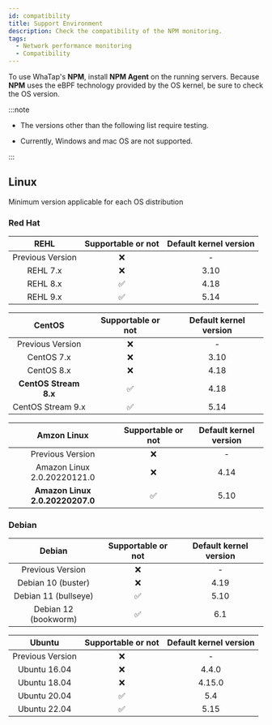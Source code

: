 ```yaml
---
id: compatibility
title: Support Environment
description: Check the compatibility of the NPM monitoring.
tags:
  - Network performance monitoring
  - Compatibility
---
```


To use WhaTap's **NPM**, install **NPM Agent** on the running servers. Because **NPM** uses the eBPF technology provided by the OS kernel, be sure to check the OS version.

:::note

- The versions other than the following list require testing.

- Currently, Windows and mac OS are not supported.

:::

## Linux

Minimum version applicable for each OS distribution

### Red Hat

<div class='db-agent'>

|       REHL       |        Supportable or not       | Default kernel version |
| :--------------: | :-----------------------------: | :--------------------: |
| Previous Version | <span class='emoji-no'>❌</span> |            -           |
|     REHL 7.x     | <span class='emoji-no'>❌</span> |          3.10          |
|     REHL 8.x     | <span class='emoji-ok'>✅</span> |          4.18          |
|     REHL 9.x     | <span class='emoji-ok'>✅</span> |          5.14          |

|         CentOS        |        Supportable or not       | Default kernel version |
| :-------------------: | :-----------------------------: | :--------------------: |
|    Previous Version   | <span class='emoji-no'>❌</span> |            -           |
|       CentOS 7.x      | <span class='emoji-no'>❌</span> |          3.10          |
|       CentOS 8.x      | <span class='emoji-no'>❌</span> |          4.18          |
| **CentOS Stream 8.x** | <span class='emoji-ok'>✅</span> |          4.18          |
|   CentOS Stream 9.x   | <span class='emoji-ok'>✅</span> |          5.14          |

|           Amzon Linux           |        Supportable or not       | Default kernel version |
| :-----------------------------: | :-----------------------------: | :--------------------: |
|         Previous Version        | <span class='emoji-no'>❌</span> |            -           |
|   Amazon Linux 2.0.20220121.0   | <span class='emoji-no'>❌</span> |          4.14          |
| **Amazon Linux 2.0.20220207.0** | <span class='emoji-ok'>✅</span> |          5.10          |

</div>

### Debian

<div class='db-agent'>

|                  Debian                 |        Supportable or not       | Default kernel version |
| :-------------------------------------: | :-----------------------------: | :--------------------: |
|             Previous Version            | <span class='emoji-no'>❌</span> |            -           |
|  Debian 10 (buster)  | <span class='emoji-no'>❌</span> |          4.19          |
| Debian 11 (bullseye) | <span class='emoji-ok'>✅</span> |          5.10          |
| Debian 12 (bookworm) | <span class='emoji-ok'>✅</span> |           6.1          |

|      Ubuntu      |        Supportable or not       | Default kernel version |
| :--------------: | :-----------------------------: | :--------------------: |
| Previous Version | <span class='emoji-no'>❌</span> |            -           |
|   Ubuntu 16.04   | <span class='emoji-no'>❌</span> |          4.4.0         |
|   Ubuntu 18.04   | <span class='emoji-no'>❌</span> |         4.15.0         |
|   Ubuntu 20.04   | <span class='emoji-ok'>✅</span> |           5.4          |
|   Ubuntu 22.04   | <span class='emoji-ok'>✅</span> |          5.15          |

</div>
